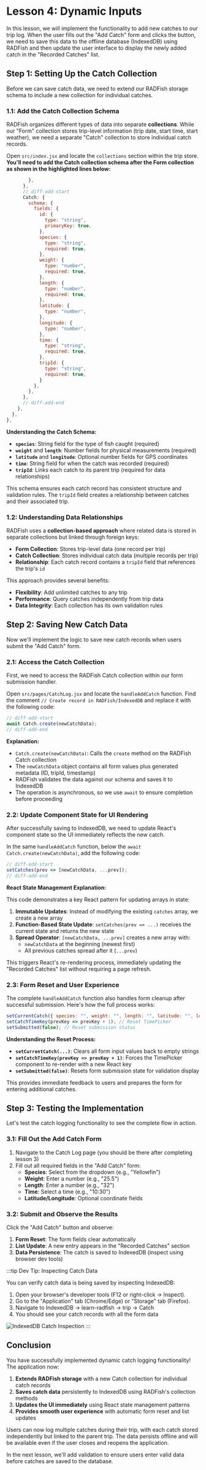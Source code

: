 # Lesson 4: Dynamic Inputs

In this lesson, we will implement the functionality to add new catches to our trip log. When the user fills out the "Add Catch" form and clicks the button, we need to save this data to the offline database (IndexedDB) using RADFish and then update the user interface to display the newly added catch in the "Recorded Catches" list.

## Step 1: Setting Up the Catch Collection

Before we can save catch data, we need to extend our RADFish storage schema to include a new collection for individual catches.

### 1.1: Add the Catch Collection Schema

RADFish organizes different types of data into separate **collections**. While our "Form" collection stores trip-level information (trip date, start time, start weather), we need a separate "Catch" collection to store individual catch records.

Open `src/index.jsx` and locate the `collections` section within the trip store. **You'll need to add the Catch collection schema after the Form collection as shown in the highlighted lines below:**

```jsx title="src/index.jsx" showLineNumbers=66
        },
      },
      // diff-add-start
      Catch: {
        schema: {
          fields: {
            id: {
              type: "string",
              primaryKey: true,
            },
            species: {
              type: "string",
              required: true,
            },
            weight: {
              type: "number",
              required: true,
            },
            length: {
              type: "number",
              required: true,
            },
            latitude: {
              type: "number",
            },
            longitude: {
              type: "number",
            },
            time: {
              type: "string",
              required: true,
            },
            tripId: {
              type: "string",
              required: true,
            }
          },
        },
      },
      // diff-add-end
    },
  },
},
```

**Understanding the Catch Schema:**

- **`species`**: String field for the type of fish caught (required)
- **`weight`** and **`length`**: Number fields for physical measurements (required)
- **`latitude`** and **`longitude`**: Optional number fields for GPS coordinates
- **`time`**: String field for when the catch was recorded (required)
- **`tripId`**: Links each catch to its parent trip (required for data relationships)

This schema ensures each catch record has consistent structure and validation rules. The `tripId` field creates a relationship between catches and their associated trip.

### 1.2: Understanding Data Relationships

RADFish uses a **collection-based approach** where related data is stored in separate collections but linked through foreign keys:

- **Form Collection**: Stores trip-level data (one record per trip)
- **Catch Collection**: Stores individual catch data (multiple records per trip)
- **Relationship**: Each catch record contains a `tripId` field that references the trip's `id`

This approach provides several benefits:
- **Flexibility**: Add unlimited catches to any trip
- **Performance**: Query catches independently from trip data
- **Data Integrity**: Each collection has its own validation rules

## Step 2: Saving New Catch Data

Now we'll implement the logic to save new catch records when users submit the "Add Catch" form.

### 2.1: Access the Catch Collection

First, we need to access the RADFish Catch collection within our form submission handler.

Open `src/pages/CatchLog.jsx` and locate the `handleAddCatch` function. Find the comment `// Create record in RADFish/IndexedDB` and replace it with the following code:

```jsx title="src/pages/CatchLog.jsx" showLineNumbers=265
// diff-add-start
await Catch.create(newCatchData);
// diff-add-end
```

**Explanation:**

- `Catch.create(newCatchData)`: Calls the `create` method on the RADFish Catch collection
- The `newCatchData` object contains all form values plus generated metadata (ID, tripId, timestamp)
- RADFish validates the data against our schema and saves it to IndexedDB
- The operation is asynchronous, so we use `await` to ensure completion before proceeding

### 2.2: Update Component State for UI Rendering

After successfully saving to IndexedDB, we need to update React's component state so the UI immediately reflects the new catch.

In the same `handleAddCatch` function, below the `await Catch.create(newCatchData)`, add the following code:

```jsx title="src/pages/CatchLog.jsx" showLineNumbers=269
// diff-add-start
setCatches(prev => [newCatchData, ...prev]);
// diff-add-end
```

**React State Management Explanation:**

This code demonstrates a key React pattern for updating arrays in state:

1. **Immutable Updates**: Instead of modifying the existing `catches` array, we create a new array
2. **Function-Based State Update**: `setCatches(prev => ...)` receives the current state and returns the new state
3. **Spread Operator**: `[newCatchData, ...prev]` creates a new array with:
   - `newCatchData` at the beginning (newest first)
   - All previous catches spread after it (`...prev`)

This triggers React's re-rendering process, immediately updating the "Recorded Catches" list without requiring a page refresh.

### 2.3: Form Reset and User Experience

The complete `handleAddCatch` function also handles form cleanup after successful submission. Here's how the full process works:

```jsx title="src/pages/CatchLog.jsx" showLineNumbers=272
setCurrentCatch({ species: "", weight: "", length: "", latitude: "", longitude: "", time: "" });
setCatchTimeKey(prevKey => prevKey + 1); // Reset TimePicker
setSubmitted(false); // Reset submission status
```

**Understanding the Reset Process:**

- **`setCurrentCatch(...)`**: Clears all form input values back to empty strings
- **`setCatchTimeKey(prevKey => prevKey + 1)`**: Forces the TimePicker component to re-render with a new React key
- **`setSubmitted(false)`**: Resets form submission state for validation display

This provides immediate feedback to users and prepares the form for entering additional catches.

## Step 3: Testing the Implementation

Let's test the catch logging functionality to see the complete flow in action.

### 3.1: Fill Out the Add Catch Form

1. Navigate to the Catch Log page (you should be there after completing lesson 3)
2. Fill out all required fields in the "Add Catch" form:
   - **Species**: Select from the dropdown (e.g., "Yellowfin")
   - **Weight**: Enter a number (e.g., "25.5")
   - **Length**: Enter a number (e.g., "32")
   - **Time**: Select a time (e.g., "10:30")
   - **Latitude/Longitude**: Optional coordinate fields

### 3.2: Submit and Observe the Results

Click the "Add Catch" button and observe:

1. **Form Reset**: The form fields clear automatically
2. **List Update**: A new entry appears in the "Recorded Catches" section
3. **Data Persistence**: The catch is saved to IndexedDB (inspect using browser dev tools)

:::tip Dev Tip: Inspecting Catch Data

You can verify catch data is being saved by inspecting IndexedDB:

1. Open your browser's developer tools (F12 or right-click → Inspect).
2. Go to the "Application" tab (Chrome/Edge) or "Storage" tab (Firefox).
3. Navigate to IndexedDB → learn-radfish → trip → Catch
4. You should see your catch records with all the form data

![IndexedDB Catch Inspection](./src/assets/lesson-4_step-3.2.png)
:::

## Conclusion

You have successfully implemented dynamic catch logging functionality! The application now:

1. **Extends RADFish storage** with a new Catch collection for individual catch records
2. **Saves catch data** persistently to IndexedDB using RADFish's collection methods
3. **Updates the UI immediately** using React state management patterns
4. **Provides smooth user experience** with automatic form reset and list updates

Users can now log multiple catches during their trip, with each catch stored independently but linked to the parent trip. The data persists offline and will be available even if the user closes and reopens the application.

In the next lesson, we'll add validation to ensure users enter valid data before catches are saved to the database.
